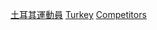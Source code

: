 {{parent category}}
{{Commons category|Olympic sportspeople from Turkey}}

[[Category:土耳其運動員|]]
[[Category:各國奧運運動員|Turkey]]
[[Category:奧林匹克運動會土耳其代表團|Competitors]]